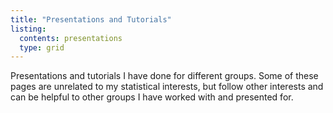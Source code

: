 ```yaml
---
title: "Presentations and Tutorials"
listing: 
  contents: presentations
  type: grid
---
```


Presentations and tutorials I have done for different groups. Some of these pages are unrelated to my statistical interests, but follow other interests and can be helpful to other groups I have worked with and presented for. 
